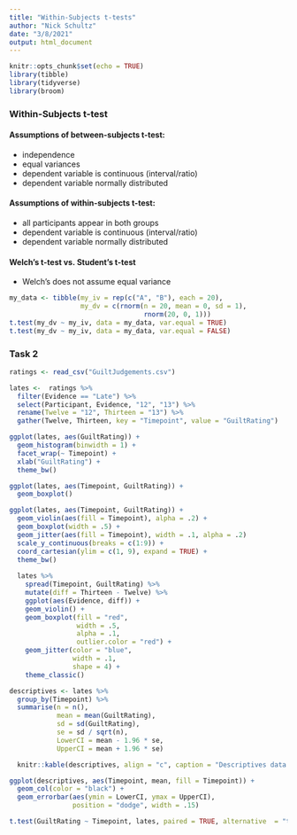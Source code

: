```yaml
---
title: "Within-Subjects t-tests"
author: "Nick Schultz"
date: "3/8/2021"
output: html_document
---
```


```r
knitr::opts_chunk$set(echo = TRUE)
library(tibble)
library(tidyverse)
library(broom)
```
### Within-Subjects t-test

#### Assumptions of between-subjects t-test:  
* independence  
* equal variances  
* dependent variable is continuous (interval/ratio)  
* dependent variable normally distributed  

#### Assumptions of within-subjects t-test:  
* all participants appear in both groups  
* dependent variable is continuous (interval/ratio)  
* dependent variable normally distributed  

#### Welch's t-test vs. Student's t-test
* Welch's does not assume equal variance
```r
my_data <- tibble(my_iv = rep(c("A", "B"), each = 20),
                  my_dv = c(rnorm(n = 20, mean = 0, sd = 1),
                                  rnorm(20, 0, 1)))
t.test(my_dv ~ my_iv, data = my_data, var.equal = TRUE)
t.test(my_dv ~ my_iv, data = my_data, var.equal = FALSE)
```

### Task 2
```r
ratings <- read_csv("GuiltJudgements.csv")
```
```r
lates <-  ratings %>%
  filter(Evidence == "Late") %>%
  select(Participant, Evidence, "12", "13") %>%
  rename(Twelve = "12", Thirteen = "13") %>%
  gather(Twelve, Thirteen, key = "Timepoint", value = "GuiltRating")
```

```r
ggplot(lates, aes(GuiltRating)) +
  geom_histogram(binwidth = 1) +
  facet_wrap(~ Timepoint) +
  xlab("GuiltRating") +
  theme_bw()

ggplot(lates, aes(Timepoint, GuiltRating)) +
  geom_boxplot()

ggplot(lates, aes(Timepoint, GuiltRating)) +
  geom_violin(aes(fill = Timepoint), alpha = .2) +
  geom_boxplot(width = .5) +
  geom_jitter(aes(fill = Timepoint), width = .1, alpha = .2)
  scale_y_continuous(breaks = c(1:9)) +
  coord_cartesian(ylim = c(1, 9), expand = TRUE) +
  theme_bw()
  
  lates %>%
    spread(Timepoint, GuiltRating) %>%
    mutate(diff = Thirteen - Twelve) %>%
    ggplot(aes(Evidence, diff)) +
    geom_violin() +
    geom_boxplot(fill = "red",
                 width = .5,
                 alpha = .1,
                 outlier.color = "red") +
    geom_jitter(color = "blue",
                width = .1,
                shape = 4) +
    theme_classic()
```

```r
descriptives <- lates %>%
  group_by(Timepoint) %>%
  summarise(n = n(),
            mean = mean(GuiltRating),
            sd = sd(GuiltRating),
            se = sd / sqrt(n),
            LowerCI = mean - 1.96 * se,
            UpperCI = mean + 1.96 * se)

  knitr::kable(descriptives, align = "c", caption = "Descriptives data for current study")

ggplot(descriptives, aes(Timepoint, mean, fill = Timepoint)) +
  geom_col(color = "black") +
  geom_errorbar(aes(ymin = LowerCI, ymax = UpperCI),
                position = "dodge", width = .15)
```

```r
t.test(GuiltRating ~ Timepoint, lates, paired = TRUE, alternative  = "two.sided") %>% tidy()
```

